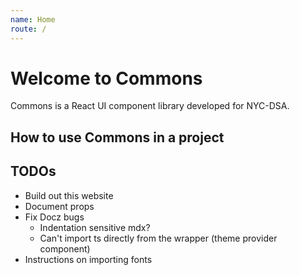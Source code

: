 ```yaml
---
name: Home
route: /
---
```


# Welcome to Commons

Commons is a React UI component library developed for NYC-DSA.


## How to use Commons in a project

## TODOs
- Build out this website
- Document props
- Fix Docz bugs
  - Indentation sensitive mdx?
  - Can't import ts directly from the wrapper (theme provider component)
- Instructions on importing fonts

